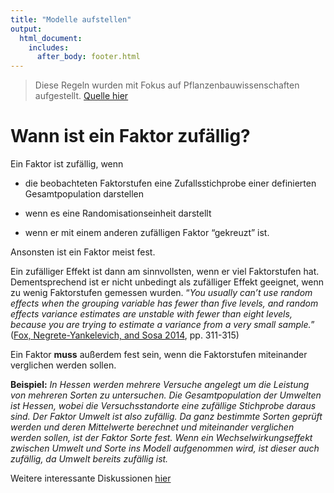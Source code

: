```yaml
---
title: "Modelle aufstellen"
output: 
  html_document:
    includes:
      after_body: footer.html 
---
```


> Diese Regeln wurden mit Fokus auf Pflanzenbauwissenschaften aufgestellt. [Quelle hier](https://www.gpw.uni-kiel.de/de/jahrestagung/pre-conference-workshops/pre-conference-workshop-2016/workshop-2016-1)

# Wann ist ein Faktor zufällig?
Ein Faktor ist zufällig, wenn

- die beobachteten Faktorstufen eine Zufallsstichprobe einer definierten Gesamtpopulation darstellen

- wenn es eine Randomisationseinheit darstellt

- wenn er mit einem anderen zufälligen Faktor "gekreuzt" ist. 

Ansonsten ist ein Faktor meist fest.

Ein zufälliger Effekt ist dann am sinnvollsten, wenn er viel Faktorstufen hat. Dementsprechend ist er nicht unbedingt als zufälliger Effekt geeignet, wenn zu wenig Faktorstufen gemessen wurden. "*You usually can’t use random effects when the grouping variable has fewer than five levels, and random effects variance estimates are unstable with fewer than eight levels, because you are trying to estimate a variance from a very small sample.*" ([Fox, Negrete-Yankelevich, and Sosa 2014](https://global.oup.com/academic/product/ecological-statistics-9780199672554?cc=de&lang=en&), pp. 311-315)

Ein Faktor **muss** außerdem fest sein, wenn die Faktorstufen miteinander verglichen werden sollen.

**Beispiel:** _In Hessen werden mehrere Versuche angelegt um die Leistung von mehreren Sorten zu untersuchen. Die Gesamtpopulation der Umwelten ist Hessen, wobei die Versuchsstandorte eine zufällige Stichprobe daraus sind. Der Faktor Umwelt ist also zufällig. Da ganz bestimmte Sorten geprüft werden und deren Mittelwerte berechnet und miteinander verglichen werden sollen, ist der Faktor Sorte fest. Wenn ein Wechselwirkungseffekt zwischen Umwelt und Sorte ins Modell aufgenommen wird, ist dieser auch zufällig, da Umwelt bereits zufällig ist._

Weitere interessante Diskussionen [hier](https://stats.stackexchange.com/questions/4700/what-is-the-difference-between-fixed-effect-random-effect-and-mixed-effect-mode)